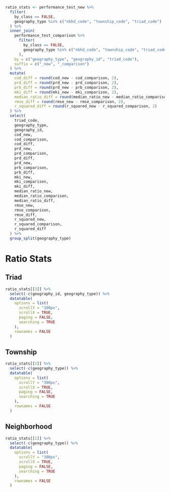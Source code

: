 ```r
ratio_stats <- performance_test_new %>%
  filter(
    by_class == FALSE,
    geography_type %in% c("nbhd_code", "township_code", "triad_code")
  ) %>%
  inner_join(
    performance_test_comparison %>%
      filter(
        by_class == FALSE,
        geography_type %in% c("nbhd_code", "township_code", "triad_code")
      ),
    by = c("geography_type", "geography_id", "triad_code"),
    suffix = c("_new", "_comparison")
  ) %>%
  mutate(
    cod_diff = round(cod_new - cod_comparison, 2),
    prd_diff = round(prd_new - prd_comparison, 2),
    prb_diff = round(prd_new - prb_comparison, 2),
    mki_diff = round(mki_new - mki_comparison, 2),
    median_ratio_diff = round(median_ratio_new - median_ratio_comparison, 2),
    rmse_diff = round(rmse_new - rmse_comparison, 2),
    r_squared_diff = round(r_squared_new - r_squared_comparison, 2)
  ) %>%
  select(
    triad_code,
    geography_type,
    geography_id,
    cod_new,
    cod_comparison,
    cod_diff,
    prd_new,
    prd_comparison,
    prd_diff,
    prd_new,
    prb_comparison,
    prb_diff,
    mki_new,
    mki_comparison,
    mki_diff,
    median_ratio_new,
    median_ratio_comparison,
    median_ratio_diff,
    rmse_new,
    rmse_comparison,
    rmse_diff,
    r_squared_new,
    r_squared_comparison,
    r_squared_diff
  ) %>%
  group_split(geography_type)
```
# Ratio Stats

::: {.panel-tabset}

## Triad

```r
ratio_stats[[3]] %>%
  select(-c(geography_id, geography_type)) %>%
  datatable(
    options = list(
      scrollY = "300px",
      scrollX = TRUE,
      paging = FALSE,
      searching = TRUE
    ),
    rownames = FALSE
  )
```

## Township

```r
ratio_stats[[2]] %>%
  select(-c(geography_type)) %>%
  datatable(
    options = list(
      scrollY = "300px",
      scrollX = TRUE,
      paging = FALSE,
      searching = TRUE
    ),
    rownames = FALSE
  )
```

## Neighborhood

```r
ratio_stats[[1]] %>%
  select(-c(geography_type)) %>%
  datatable(
    options = list(
      scrollY = "300px",
      scrollX = TRUE,
      paging = FALSE,
      searching = TRUE
    ),
    rownames = FALSE
  )
```

:::
